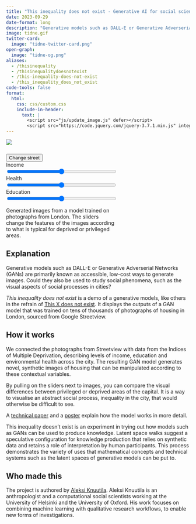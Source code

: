 ```yaml
---
title: "This inequality does not exist - Generative AI for social science"
date: 2023-09-29
date-format: long
description: "Generative models such as DALL-E or Generative Adverserial Networks (GANs) are primarily known as accessible, low-cost ways to generate images. Could they also be used to study social phenomena, such as the visual aspects of social processes in cities?"
image: tidne.gif
twitter-card:
  image: "tidne-twitter-card.png"
open-graph:
  image: "tidne-og.png"
aliases:
  - /thisinequality
  - /thisinequalitydoesnotexist
  - /this-inequality-does-not-exist
  - /this_inequality_does_not_exist
code-tools: false
format: 
  html:
    css: css/custom.css
    include-in-header:
      text: |
        <script src="js/update_image.js" defer></script>
        <script src="https://code.jquery.com/jquery-3.7.1.min.js" integrity="sha256-/JqT3SQfawRcv/BIHPThkBvs0OEvtFFmqPF/lYI/Cxo=" crossorigin="anonymous"></script>
---
```


::: {.column-page-inset-right}

::: {.grid}

::: {.g-col-12 .g-col-xl-7 .keep-large }

```{=html}
<img class="image" id="projimg" src="https://causewegangangan.s3.eu-west-2.amazonaws.com/sg2proj_combined_inference_precise/1/proj_styleganproj_edu0_health0_inc0_code36.jpg" style="margin-bottom: 10px; max-width: 100%">
```

:::

::: {.g-col-12 .g-col-xl-4}

```{=html}
<p class="text text-large">
  <button class="custom-button custom-button-primary" onclick="change_lc_code();">Change street</button><br>
  Income<br>
  <input id="input_inc" class="var_slider" type="range" min="-12" value="0" max="12" step="1" style="width: 300px;"><br>
  Health<br>
  <input id="input_health" class="var_slider" type="range" min="-12" value="0" max="12" step="1" style="width: 300px;"><br>
  Education<br>
  <input id="input_edu" class="var_slider" type="range" min="-12" value="0" max="12" step="1" style="width: 300px;"><input type="hidden" id="latentcode" name="latentcode" value="36">
</p>
<p style="width: 300px;">
Generated images from a model trained on photographs from London.
The sliders change the features of the images according to what is typical for deprived or privileged areas.
</p>
```

:::

:::

:::

## Explanation

Generative models such as DALL-E or Generative Adverserial Networks (GANs) are primarily known as accessible, low-cost ways to generate images. Could they also be used to study social phenomena, such as the visual aspects of social processes in cities?

*This inequality does not exist* is a demo of a generative models, like others in the refrain of <a href="https://thisxdoesnotexist.com">This X does not exist</a>. It displays the outputs of a GAN model that was trained on tens of thousands of photographs of housing in London, sourced from Google Streetview.

## How it works

We connected the photographs from Streetview with data from the Indices of Multiple Deprivation, describing levels of income, education and environmental health across the city. The resulting GAN model generates novel, synthetic images of housing that can be manipulated according to these contextual variables.

By pulling on the sliders next to images, you can compare the visual differences between privileged or deprived areas of the capital. It is a way to visualise an abstract social process, inequality in the city, that would otherwise be difficult to see.

::: {.callout-note}

A [technical paper](http://knuutila.net/research/articles/knuutila-2023/) and a [poster](http://aksemipublic.s3.eu-west-2.amazonaws.com/Knuutila%20poster.pdf) explain how the model works in more detail.

:::

This inequality doesn't exist is an experiment in trying out how models such as GANs can be used to produce knowledge. Latent space walks suggest a speculative configuration for knowledge production that relies on synthetic data and retains a role of interpretation by human participants. This process demonstrates the variety of uses that mathematical concepts and technical systems such as the latent spaces of generative models can be put to.

## Who made this

The project is authored by <u><a href="https://www.helsinki.fi/fi/tutustu-meihin/ihmiset/henkilohaku/aleksi-knuutila-9084807">Aleksi Knuutila</a></u>. Aleksi Knuutila is an anthropologist and a computational social scientists working at the University of Helsinki and the University of Oxford. His work focuses on combining machine learning with qualitative research workflows, to enable new forms of investigations.

